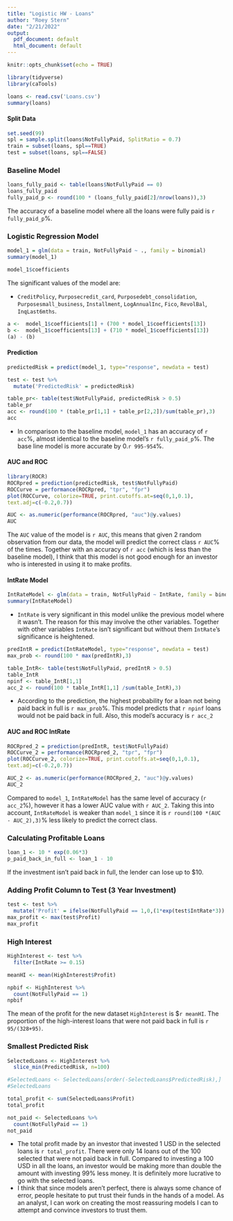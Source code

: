 ```yaml
---
title: "Logistic HW - Loans"
author: "Roey Stern"
date: "2/21/2022"
output:
  pdf_document: default
  html_document: default
---
```


```r
knitr::opts_chunk$set(echo = TRUE)
```

```r
library(tidyverse)
library(caTools)
```

```r
loans <- read.csv('Loans.csv')
summary(loans)
```
#### Split Data
```r
set.seed(99)
spl = sample.split(loans$NotFullyPaid, SplitRatio = 0.7)
train = subset(loans, spl==TRUE)
test = subset(loans, spl==FALSE)
```
### Baseline Model
```r
loans_fully_paid <- table(loans$NotFullyPaid == 0)
loans_fully_paid
fully_paid_p <- round(100 * (loans_fully_paid[2]/nrow(loans)),3)
```
The accuracy of a baseline model where all the loans were fully paid is `r fully_paid_p`%.

### Logistic Regression Model
```r
model_1 = glm(data = train, NotFullyPaid ~ ., family = binomial)
summary(model_1)

model_1$coefficients
```

The significant values of the model are:  

* `CreditPolicy`, `Purposecredit_card`, `Purposedebt_consolidation`, `Purposesmall_business`, `Installment`, `LogAnnualInc`, `Fico`, `RevolBal`, `InqLast6mths`.

```r
a <-  model_1$coefficients[1] + (700 * model_1$coefficients[13])
b <-  model_1$coefficients[13] + (710 * model_1$coefficients[13])
(a) - (b)
```
#### Prediction
```r
predictedRisk = predict(model_1, type="response", newdata = test)

test <- test %>%
  mutate('PredictedRisk' = predictedRisk)

table_pr<- table(test$NotFullyPaid, predictedRisk > 0.5)
table_pr
acc <- round(100 * (table_pr[1,1] + table_pr[2,2])/sum(table_pr),3)
acc
```

* In comparison to the baseline model, `model_1` has an accuracy of `r  acc`%, almost identical to the baseline model's `r fully_paid_p`%. The base line model is more accurate by 0.`r 995-954`%.  

#### AUC and ROC
```r
library(ROCR)
ROCRpred = prediction(predictedRisk, test$NotFullyPaid)
ROCCurve = performance(ROCRpred, "tpr", "fpr")
plot(ROCCurve, colorize=TRUE, print.cutoffs.at=seq(0,1,0.1),
text.adj=c(-0.2,0.7))
```

```r
AUC <- as.numeric(performance(ROCRpred, "auc")@y.values)
AUC
```

The `AUC` value of the model is `r AUC`, this means that given 2 random observation from our data, the model will predict the correct class `r AUC`% of the times. Together with an accuracy of `r acc` (which is less than the baseline model), I think that this model is not good enough for an investor who is interested in using it to make profits.  

#### IntRate Model
```r
IntRateModel <- glm(data = train, NotFullyPaid ~ IntRate, family = binomial)
summary(IntRateModel)
```
* `IntRate` is very significant in this model unlike the previous model where it wasn't. The reason for this may involve the other variables. Together with other variables `IntRate` isn't significant but without them `IntRate`'s significance is heightened.  

```r
predIntR = predict(IntRateModel, type="response", newdata = test)
max_prob <- round(100 * max(predIntR),3)

table_IntR<- table(test$NotFullyPaid, predIntR > 0.5)
table_IntR
npinf <- table_IntR[1,1]
acc_2 <- round(100 * table_IntR[1,1] /sum(table_IntR),3)
```

* According to the prediction, the highest probability for a loan not being paid back in full is `r max_prob`%. This model predicts that `r npinf` loans would not be paid back in full. Also, this model's accuracy is `r acc_2` 

#### AUC and ROC IntRate
```r
ROCRpred_2 = prediction(predIntR, test$NotFullyPaid)
ROCCurve_2 = performance(ROCRpred_2, "tpr", "fpr")
plot(ROCCurve_2, colorize=TRUE, print.cutoffs.at=seq(0,1,0.1),
text.adj=c(-0.2,0.7))
```

```r
AUC_2 <- as.numeric(performance(ROCRpred_2, "auc")@y.values)
AUC_2
```

Compared to `model_1`, `IntRateModel` has the same level of accuracy (`r acc_2`%), however it has a lower AUC value with `r AUC_2`. Taking this into account, `IntRateModel` is weaker than `model_1` since it is `r round(100 *(AUC - AUC_2),3)`% less likely to predict the correct class.  

### Calculating Profitable Loans
```r
loan_1 <- 10 * exp(0.06*3)
p_paid_back_in_full <- loan_1 - 10
```
If the investment isn't paid back in full, the lender can lose up to $10. 

### Adding Profit Column to Test (3 Year Investment)
```r
test <- test %>%
  mutate('Profit' = ifelse(NotFullyPaid == 1,0,(1*exp(test$IntRate*3)) -1))
max_profit <- max(test$Profit)
max_profit
```
### High Interest
```r
HighInterest <- test %>%
  filter(IntRate >= 0.15)

meanHI <- mean(HighInterest$Profit)

npbif <- HighInterest %>%
  count(NotFullyPaid == 1)
npbif
```
The mean of the profit for the new dataset `HighInterest` is $`r meanHI`. The proportion of the high-interest loans that were not paid back in full is `r 95/(328+95)`.

### Smallest Predicted Risk
```r
SelectedLoans <- HighInterest %>%
  slice_min(PredictedRisk, n=100) 

#SelectedLoans <- SelectedLoans[order(-SelectedLoans$PredictedRisk),]
#SelectedLoans
```

```r
total_profit <- sum(SelectedLoans$Profit)
total_profit

not_paid <- SelectedLoans %>%
  count(NotFullyPaid == 1)
not_paid
```
* The total profit made by an investor that invested 1 USD in the selected loans is `r total_profit`. There were only 14 loans out of the 100 selected that were not paid back in full. Compared to investing a 100 USD in all the loans, an investor would be making more than double the amount with investing 99% less money. It is definitely more lucrative to go with the selected loans. 
* I think that since models aren't perfect, there is always some chance of error, people hesitate to put trust their funds in the hands of a model. As an analyst, I can work on creating the most reassuring models I can to attempt and convince investors to trust them. 
